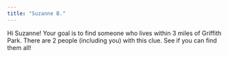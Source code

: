 ```yaml
---
title: "Suzanne B."
---
```


Hi Suzanne! Your goal is to find someone who lives within 3 miles of Griffith Park. There are 2 people (including you) with this clue. See if you can find them all!
